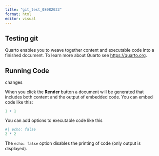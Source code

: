 ```yaml
---
title: "git_test_08082023"
format: html
editor: visual
---
```


## Testing git

Quarto enables you to weave together content and executable code into a finished document. To learn more about Quarto see <https://quarto.org>.

## Running Code

changes

When you click the **Render** button a document will be generated that includes both content and the output of embedded code. You can embed code like this:

```r
1 + 1
```

You can add options to executable code like this

```r
#| echo: false
2 * 2
```

The `echo: false` option disables the printing of code (only output is displayed).
